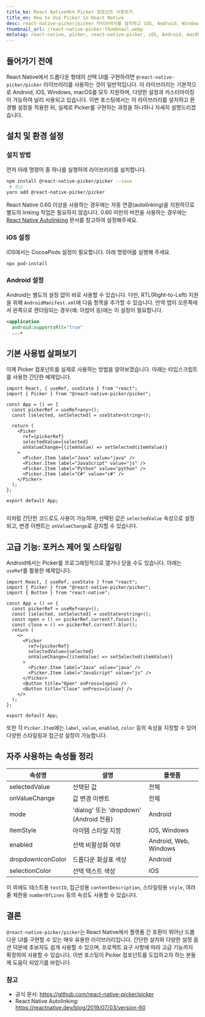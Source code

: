 ```yaml
---
title_ko: React Native에서 Picker 컴포넌트 사용하기
title_en: How to Use Picker in React Native
desc: react-native-picker/picker 라이브러리를 설치하고 iOS, Android, Windows, macOS 환경에서 설정하고 사용하는 방법을 예제 중심으로 설명합니다.
thumbnail_url: /react-native-picker-thumbnail.webp
metatag: react-native, picker, react-native-picker, iOS, Android, macOS, Windows, UI 컴포넌트, 드롭다운, 리액트 네이티브, 라이브러리 사용법
---
```

## 들어가기 전에
React Native에서 드롭다운 형태의 선택 UI를 구현하려면 `@react-native-picker/picker` 라이브러리를 사용하는 것이 일반적입니다. 이 라이브러리는 기본적으로 Android, iOS, Windows, macOS를 모두 지원하며, 다양한 설정과 커스터마이징이 가능하여 널리 사용되고 있습니다.
이번 포스팅에서는 이 라이브러리를 설치하고 환경별 설정을 적용한 뒤, 실제로 Picker를 구현하는 과정을 하나하나 자세히 설명드리겠습니다.
## 설치 및 환경 설정
### 설치 방법
먼저 아래 명령어 중 하나를 실행하여 라이브러리를 설치합니다.
```bash
npm install @react-native-picker/picker --save
 # 또는
yarn add @react-native-picker/picker
```
React Native 0.60 이상을 사용하는 경우에는 자동 연결(autolinking)을 지원하므로 별도의 linking 작업은 필요하지 않습니다.
0.60 미만의 버전을 사용하는 경우에는 [React Native Autolinking](https://github.com/react-native-picker/picker/blob/master/README.md#manual-installation) 문서를 참고하여 설정해주세요.
### iOS 설정
iOS에서는 CocoaPods 설정이 필요합니다. 아래 명령어를 실행해 주세요.
```bash
npx pod-install
```
### Android 설정
Android는 별도의 설정 없이 바로 사용할 수 있습니다. 다만, RTL(Right-to-Left) 지원을 위해 `AndroidManifest.xml`에 다음 항목을 추가할 수 있습니다.
만약 앱이 오른쪽에서 왼쪽으로 렌더링되는 경우(예: 아랍어 등)에는 이 설정이 필요합니다.
```xml
<application
  android:supportsRtl="true"
  ...>
```
## 기본 사용법 살펴보기
이제 Picker 컴포넌트를 실제로 사용하는 방법을 알아보겠습니다. 아래는 타입스크립트를 사용한 간단한 예제입니다.
```tsx
import React, { useRef, useState } from "react";
import { Picker } from "@react-native-picker/picker";

const App = () => {
  const pickerRef = useRef<any>();
  const [selected, setSelected] = useState<string>();

  return (
    <Picker
      ref={pickerRef}
      selectedValue={selected}
      onValueChange={(itemValue) => setSelected(itemValue)}
    >
      <Picker.Item label="Java" value="java" />
      <Picker.Item label="JavaScript" value="js" />
      <Picker.Item label="Python" value="python" />
      <Picker.Item label="C#" value="c#" />
    </Picker>
  );
};

export default App;
```
<Img src="/250410-175802.webp" width={300} alt=""/>

이처럼 간단한 코드로도 사용이 가능하며, 선택된 값은 `selectedValue` 속성으로 설정되고, 변경 이벤트는 `onValueChange`로 감지할 수 있습니다.
## 고급 기능: 포커스 제어 및 스타일링
Android에서는 Picker를 프로그래밍적으로 열거나 닫을 수도 있습니다. 아래는 `useRef`를 활용한 예제입니다.
```tsx
import React, { useRef, useState } from "react";
import { Picker } from "@react-native-picker/picker";
import { Button } from "react-native";

const App = () => {
  const pickerRef = useRef<any>();
  const [selected, setSelected] = useState<string>();
  const open = () => pickerRef.current?.focus();
  const close = () => pickerRef.current?.blur();
  return (
    <>
      <Picker
        ref={pickerRef}
        selectedValue={selected}
        onValueChange={(itemValue) => setSelected(itemValue)}
      >
        <Picker.Item label="Java" value="java" />
        <Picker.Item label="JavaScript" value="js" />
      </Picker>
      <Button title="Open" onPress={open} />
      <Button title="Close" onPress={close} />
    </>
  );
};

export default App;
```
또한 각 `Picker.Item`에는 `label`, `value`, `enabled`, `color` 등의 속성을 지정할 수 있어 다양한 스타일링과 접근성 설정이 가능합니다.
## 자주 사용하는 속성들 정리
| 속성명 | 설명 | 플랫폼 |
|--------|------|--------|
| selectedValue | 선택된 값 | 전체 |
| onValueChange | 값 변경 이벤트 | 전체 |
| mode | 'dialog' 또는 'dropdown' (Android 전용) | Android |
| itemStyle | 아이템 스타일 지정 | iOS, Windows |
| enabled | 선택 비활성화 여부 | Android, Web, Windows |
| dropdownIconColor | 드롭다운 화살표 색상 | Android |
| selectionColor | 선택 텍스트 색상 | iOS |

이 외에도 테스트용 `testID`, 접근성용 `contentDescription`, 스타일링용 `style`, 여러 줄 제한용 `numberOfLines` 등의 속성도 사용할 수 있습니다.
## 결론
`@react-native-picker/picker`는 React Native에서 플랫폼 간 호환이 뛰어난 드롭다운 UI를 구현할 수 있는 매우 유용한 라이브러리입니다. 간단한 설치와 다양한 설정 옵션 덕분에 초보자도 쉽게 사용할 수 있으며, 프로젝트 요구 사항에 따라 고급 기능까지 확장하여 사용할 수 있습니다.
이번 포스팅이 Picker 컴포넌트를 도입하고자 하는 분들께 도움이 되었기를 바랍니다.
### 참고
- 공식 문서: https://github.com/react-native-picker/picker
- React Native Autolinking: https://reactnative.dev/blog/2019/07/03/version-60
